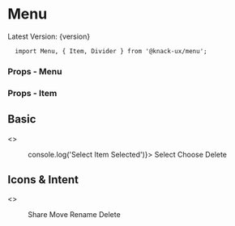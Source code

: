 
<Meta title="Components|Menu" />

# Menu
<span>Latest Version: {version}</span>

```
  import Menu, { Item, Divider } from '@knack-ux/menu';
```

### Props - Menu
<Props of={Menu} />

### Props - Item
<Props of={Item} />


## Basic
<Preview>
  <Story name="Basic">
    <>
      <Menu title="Options">
        <Item onSelect={() => console.log('Select Item Selected')}>
          Select
        </Item>
        <Item>Choose</Item>
        <Divider />
        <Item>Delete</Item>
      </Menu>
    </>
  </Story>
</Preview>

## Icons & Intent
<Preview>
  <Story name="Icons & Intent">
    <>
      <Menu title="Options">
        <Item icon="share">Share</Item>
        <Item icon="shuffle">Move</Item>
        <Item icon="edit">Rename</Item>
        <Divider />
        <Item intent="danger" icon="delete_outline">Delete</Item>
      </Menu>
    </>
  </Story>
</Preview>